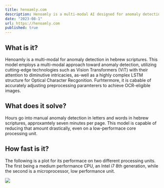 ```yaml
---
title: henoamly.com
description: Henoamly is a multi-modal AI designed for anomaly detection in hebrew scriptures. This model employs a multi-modal approach toward anomaly detection, utilizing cutting-edge technologies such as Vision Transformers (ViT) with their attention to diminutive intricacies, as-well as a highly complex LSTM structure for Optical Character Recgonition.
date: "2023-08-1"
url: https://henoamly.com
published: true
---
```


## What is it?

Henoamly is a multi-modal for anomaly detection in hebrew scriptures. This model employs a multi-modal approach toward anomaly detection, utilizing cutting-edge technologies such as Vision Transformers (ViT) with their attention to diminutive intricacies, as-well as a highly complex LSTM structure for Optical Character Recgonition. Furhtermore, it is cabable of accurately adjusting preprocessing paramterers to achieve OCR-eligible images.

## What does it solve?

Hours go into manual anomaly detection in letters and words in hebrew
scriptures, approxamtely seven minutes per page. This model is capable of reducing
that amount drastically, even on a low-performace core processing unit.

## How fast is it?

The following is a plot for its performace on two different processing units. The first being a medium performance
CPU, an Intel i7 8th generation, while the second is a microprocessor, low performance unit.

![](https://i.ibb.co/8n3Hc78/8d7ad52b-98c6-4746-bc18-b49ae8f74c45.png)
